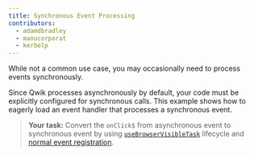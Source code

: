 ```yaml
---
title: Synchronous Event Processing
contributors:
  - adamdbradley
  - manucorporat
  - kerbelp
---
```


While not a common use case, you may occasionally need to process events synchronously.

Since Qwik processes asynchronously by default, your code must be explicitly configured for synchronous calls. This example shows how to eagerly load an event handler that processes a synchronous event.

> **Your task:** Convert the `onClick$` from asynchronous event to synchronous event by using [`useBrowserVisibleTask`](https://qwik.builder.io/docs/components/lifecycle/#usebrowservisibletask) lifecycle and [normal event registration](https://developer.mozilla.org/en-US/docs/Web/API/EventTarget/addEventListener).
